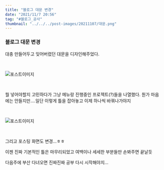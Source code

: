 ```yaml
---
title: "블로그 대문 변경"
date: "2021/11/7 20:56"
tag: "#블로그_공사"
thumbnail: "../../../post-images/20211107/대문.png"
---
```


### 블로그 대문 변경

대충 만들어두고 잊어버렸던 대문을 디자인해주었다.

<br/>

![포스트이미지](../../../post-images/20211107/대문.png)

<br/>

뭘 넣어야할지 고민하다가 그냥 메뉴랑 진행중인 프로젝트(?)들을 나열했다. 뭔가 마음에는 안들지만....일단 이렇게 틀을 잡아놓고 이제 하나씩 바꿔나가야지

<br/>

![포스트이미지](../../../post-images/20211107/포스팅.png)

<br/>

그리고 포스팅 화면도 변경...ㅎㅎ

이젠 진짜 기본적인 틀은 마무리되었고 여백이나 세세한 부분들만 손봐주면 끝날듯

다음주에 부산 다녀오면 진짜진짜 공부 다시 시작해야지...